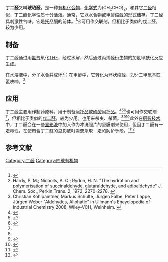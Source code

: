 {{Chembox
| ImageFile = Succindialdehyde.svg
| PIN = Butanedial
| OtherNames = 琥珀醛
|Section1={{Chembox Identifiers
|  CASNo_Ref = {{cascite|changed|??}}
| CASNo = 638-37-9
| PubChem = 12524
| ChemSpiderID = 12007
| SMILES = O=CCCC=O
| InChI = 1S/C4H6O2/c5-3-1-2-4-6/h3-4H,1-2H2
  }}
|Section2={{Chembox Properties
| Formula = C<sub>4</sub>H<sub>6</sub>O<sub>2</sub>
| MolarMass = 86.09
| Appearance = 无色液体
| Density = 1.064 g/cm<sup>3</sup>
| MeltingPt = 
| BoilingPtC = 58
| BoilingPt_notes = at 9 mm Hg
| Solubility = 水合
  }}
|Section3={{Chembox Hazards
| MainHazards = 
| FlashPt = 
| AutoignitionPt = 
 }}
| Section8 = {{Chembox Related
| OtherCpds = [[丁二醇|丁二醇]]<BR>[[丁二酸|丁二酸]]<BR>[[丁二腈|丁二腈]]}}
}}

'''丁二醛'''又叫'''琥珀醛'''，是一种[[有机化合物|有机化合物]]，[[化学式|化学式]]为(CH<sub>2</sub>CHO)<sub>2</sub>。和其它[[二醛|二醛]]相似，丁二醛化学性质十分活泼。通常，它以水合物或甲醇[[缩醛|缩醛]]的形式储存。丁二醛具刺激性气味。它是[[托品酮|托品酮]]的前体。<ref>{{US patent|2710883}}</ref>它可用作交联剂，但相比于类似的[[戊二醛|戊二醛]]，较为少用。

==制备==
丁二醛通过用[[氯气|氯气]]氧化[[THF|THF]]，经过水解，然后通过丙烯醛衍生物的加氢甲酰化反应生成。

在水溶液中，分子水合并成环<ref>Hardy, P. M.; Nicholls, A. C.; Rydon, H. N. "The hydration and polymerisation of succinaldehyde, glutaraldehyde, and adipaldehyde"  J. Chem. Soc., Perkin Trans. 2, 1972, 2270-2278. {{DOI|10.1039/P29720002270}}</ref>；在甲醇中，它转化为环状缩醛，2,5-二甲氧基四氢呋喃。<ref>Christian Kohlpaintner, Markus Schulte, Jürgen Falbe, Peter Lappe, Jürgen Weber "Aldehydes, Aliphatic" in Ullmann's Encyclopedia of Industrial Chemistry 2008, Wiley-VCH, Weinheim. {{DOI| 10.1002/14356007.a01_321.pub2}}</ref>

==应用==
丁二醛主要用作制药原料，用于制备[[阿托品|阿托品]]或[[硫酸阿托品|硫酸阿托品]]。<ref>{{cite book |author1=李雄辉 |author2=程斌 |title=杂环化学与杂环化合物 |date=2017.06 |publisher=江西科学技术出版社 |location=南昌 |isbn=978-7-5390-5610-4 |page=137-138}}</ref><ref name="xvguanyi">{{cite book |editor=许关煜 |title=医药中间体手册 上 |date=2000.11 |publisher=化学工业出版社 |location=北京 |isbn=7-5025-2941-1 |page=35}}</ref><ref>{{cite book |editor=刘振梅 |title=药物化学 第2版 |date=1998.08 |publisher=中国医药科技出版社 |location=北京 |isbn=7-5067-1789-1 |page=118}}</ref>也可用作交联剂<ref name="xvguanyi" />，但相比于类似的[[戊二醛|戊二醛]]，较为少用。也用来杀虫、杀菌。<ref name="xvguanyi" /><ref>{{Literatur |Autor= |Titel=Directory of Microbicides for the Protection of Materials: A Handbook |Verlag=Springer Science & Business Media |Ort= |Datum=2005 |Seiten= |ISBN=978-1-4020-2817-5 |Online=[https://books.google.de/books?id=GT42cDVGgLEC&pg=PT1839 books.google.de]}}</ref><ref>{{cite web |title=Sicherheitsdatenblatt Gigasept FF |url=http://www.laborbetreuung.de/filesv/cde_lde_gigasept_ff_neu_sds.pdf |publisher=Schülke & Mayr |access-date=2022-04-09 |archive-date=2017-03-14 |archive-url=https://web.archive.org/web/20170314180227/http://www.laborbetreuung.de/filesv/cde_lde_gigasept_ff_neu_sds.pdf }}</ref>此外在[[摄影技术|摄影技术]]中，丁二醛会在一些[[显影液|显影液]]中加入作为冲洗照片的坚膜剂来使用，但因丁二醛有一定毒性，在使用含丁二醛的显影液时需要采取一定的防护手段。<ref>{{cite book |editor=徐国兴 |title=摄影大词典 |date=1990.10 |publisher=中国旅游出版社 |location=北京 |isbn=7-5032-0274-2 |page=75}}</ref><ref name="Werner Baumann">{{cite book |author1=Werner Baumann |title=Fotochemikalien: Daten und Fakten zum Umweltschutz |date=2013 |publisher=Springer-Verlag |isbn=978-3-642-78519-1 |page=207 |url=https://books.google.de/books?id=qaShBgAAQBAJ&pg=PA207 |access-date=2022-04-09 |archive-date=2022-04-09 |archive-url=https://web.archive.org/web/20220409054859/https://books.google.de/books?id=qaShBgAAQBAJ&pg=PA207 }}</ref>

== 参考文献 ==
{{Reflist}}

[[Category:二醛|Category:二醛]]
[[Category:四碳有机物|Category:四碳有机物]]